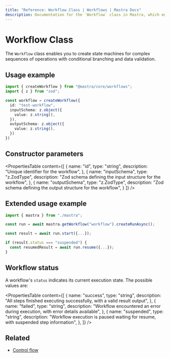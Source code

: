```yaml
---
title: "Reference: Workflow Class | Workflows | Mastra Docs"
description: Documentation for the `Workflow` class in Mastra, which enables you to create state machines for complex sequences of operations with conditional branching and data validation.
---
```


# Workflow Class

The `Workflow` class enables you to create state machines for complex sequences of operations with conditional branching and data validation.

## Usage example

```typescript filename="src/mastra/workflows/test-workflow.ts" showLineNumbers copy
import { createWorkflow } from "@mastra/core/workflows";
import { z } from "zod";

const workflow = createWorkflow({
  id: "test-workflow",
  inputSchema: z.object({
    value: z.string(),
  }),
  outputSchema: z.object({
    value: z.string(),
  })
})
```

## Constructor parameters

<PropertiesTable
  content={[
    {
      name: "id",
      type: "string",
      description: "Unique identifier for the workflow",
    },
    {
      name: "inputSchema",
      type: "z.ZodType<any>",
      description: "Zod schema defining the input structure for the workflow",
    },
    {
      name: "outputSchema",
      type: "z.ZodType<any>",
      description: "Zod schema defining the output structure for the workflow",
    }
  ]}
/>

## Extended usage example

```typescript filename="src/test-run.ts" showLineNumbers copy
import { mastra } from "./mastra";

const run = await mastra.getWorkflow("workflow").createRunAsync();

const result = await run.start({...});

if (result.status === "suspended") {
  const resumedResult = await run.resume({...});
}
```

## Workflow status

A workflow's `status` indicates its current execution state. The possible values are:

<PropertiesTable
  content={[
    {
      name: "success",
      type: "string",
      description:
        "All steps finished executing successfully, with a valid result output",
    },
    {
      name: "failed",
      type: "string",
      description:
        "Workflow encountered an error during execution, with error details available",
    },
    {
      name: "suspended",
      type: "string",
      description:
        "Workflow execution is paused waiting for resume, with suspended step information",
    },
  ]}
/>

## Related

- [Control flow](../../docs/workflows/flow-control.mdx)

